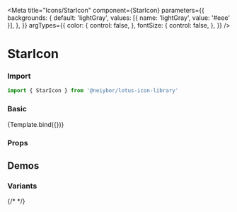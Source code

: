 
<Meta
  title="Icons/StarIcon"
  component={StarIcon}
  parameters={{
    backgrounds: {
      default: 'lightGray',
      values: [{ name: 'lightGray', value: '#eee' }],
    },
  }}
  argTypes={{
    color: {
      control: false,
    },
    fontSize: {
      control: false,
    },
  }}
/>


# StarIcon

<Description of={StarIcon} />

### Import

```ts
import { StarIcon } from '@neiybor/lotus-icon-library'
```

### Basic

<Canvas>
  <Story name="Simple">
    {Template.bind({})}
  </Story>
</Canvas>

### Props

<ArgsTable story="Simple" />

## Demos

### Variants

<Canvas>
  <Story name="Variants">
    <div style={{ display: 'flex', gap: 20, alignItems: 'center' }}>
      <StarIcon color="red" />
      <StarIcon fontSize="100px" />
      <StarIcon2 />
      {/* <StarIcon3 color="blue" /> */}
      <StarIcon4 color="green" />
      <StarIcon4 color="purple" fontSize="50px" />
    </div>
  </Story>
</Canvas>